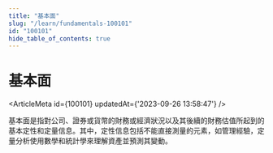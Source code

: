 ```yaml
---
title: "基本面"
slug: "/learn/fundamentals-100101"
id: "100101"
hide_table_of_contents: true
---
```



# 基本面

<ArticleMeta id={100101} updatedAt={'2023-09-26 13:58:47'} />
<div className='border-solid border-b border-t-0 my-4 border-[var(--ifm-color-gray-300)]' />

基本面是指對公司、證券或貨幣的財務或經濟狀況以及其後續的財務估值所起到的基本定性和定量信息。其中，定性信息包括不能直接測量的元素，如管理經驗，定量分析使用數學和統計學來理解資產並預測其變動。
